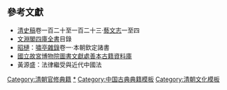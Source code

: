 {{Navbox with collapsible groups
|name = 清朝欽定及奉敕編撰典籍
|title = 清朝欽定及奉敕編撰典籍
|titlestyle = background-color: #FFD700;
|image =
|style = text-align: center; 
|bodyclass = hlist
|groupstyle = text-align: center; background-color: #FFD700;
|liststyle = text-align: center;
|state = {{{state<includeonly>|uncollapsed</includeonly>}}}
|selected = {{{1|}}}

|group1 = 經部
|abbr1 = 經
|list1 =
{{Navbox |child
|groupstyle = text-align:center; background-color:#FFD700;
|group1= [[易经|易]]類
|list1 =
* [[御定易經通注]]
* [[日講易經解義]]
* [[御纂周易折中]]
* [[御纂周易述義]]
|group2 = [[尚书 (书)|書]]類
|list2 =
* [[日講書經解義]]
* [[欽定書經傳說彙纂]]
* [[欽定書經圖說]]
|group3 = [[诗经|詩]]類
|list3 =
* [[欽定詩經傳說彙纂]]
* [[御纂詩義折中]]
* [[御筆詩經圖]]
|group4 = [[礼记|禮]]類
|list4 =
* [[欽定周官義疏]]
* [[欽定儀禮義疏]]
* [[日講禮記解義]]
* [[欽定禮記義疏]] 
|group5 = [[樂經|樂]]類
|list5 =
* [[御製律呂正義]]
* [[御製律呂正義後編]]
* [[欽定詩經樂譜]]
* [[欽定樂律正俗]]
|group6 = [[春秋 (书)|春秋]]類
|list6 =
* [[欽定春秋左傳讀本]]
* [[欽定春秋傳說彙纂]]
* [[日講春秋解義]]
* [[御纂春秋直解]]
|group7 = [[孝經]]類
|list7 =
* [[欽定孝經注]]
* [[御纂孝經集注]]
* [[欽定繙譯孝經]]
|group8 = [[四書]] 經總
|list8 =
* [[日講四書解義]]
* [[御製繙譯四書集注]]
* [[欽定繙譯五經]]
|group9 = [[小學 (經學)|小學]]類
|list9 =
* [[康熙字典|御定康熙字典]]
* [[御製清文鑑]]
* [[御製滿洲蒙古合璧清文鑑]]
* [[御製滿蒙文鑑]]
* [[欽定叶韻彙輯|-{zh-hant:欽定叶韻彙輯; zh-hans:钦定叶韵汇辑}-]]
* [[欽定音韻闡微]]附韻譜
* [[欽定同文韻統]]
* [[欽定音韻述微]]
* [[欽定西域同文志]]
* [[御製增訂清文鑑]]并補編、總綱、補總綱
* [[御製四體清文鑑]]
* [[欽定清漢對音字式]]
* [[御製滿洲蒙古漢字三合切音清文鑑]]
* [[御製五體清文鑑]]
* [[字典考證]]
* [[欽定蒙文彙書]]
}}

|group2 = 史部
|abbr2 = 史
|list2 = 
{{Navbox |child
|groupstyle = text-align: center; background-color: #FFD700;
|group1 = [[正史]]類
|list1 =
* [[史記]]
* [[漢書]]
* [[後漢書]]
* [[三國志]]
* [[晉書]]
* [[宋書]]
* [[梁書]]
* [[齊書]]
* [[隋書]]
* [[舊唐書]]
* [[新唐書]]
* [[舊五代史]]
* [[新五代史]]
* [[明史|欽定明史]]
* [[欽定遼金元三史國語解]] 
|group2 = [[年代记|編年]]類（[[清实录|清實錄]]）
|list2 =
* [[資治通鑑]]
* [[前漢記]]
* [[後漢記]]
* [[唐創業起居注]]
* [[元經]]
* [[s:清太祖武皇帝實錄|太祖高皇帝實錄]]
* [[太宗文皇帝實錄]]
* [[s:清實錄順治朝實錄|世祖章皇帝實錄]]
* [[s:康熙朝實錄|聖祖仁皇帝實錄]]
* [[s:清實錄雍正朝實錄|世宗憲皇帝實錄]]
* [[高宗純皇帝實錄]]
* [[仁宗睿皇帝實錄]]
* [[宣宗成皇帝實錄]]
* [[文宗顯皇帝實錄]]
* [[穆宗毅皇帝實錄]]
* [[德宗景皇帝實錄]]
* [[宣統政紀]]
* [[御批歷代通鑑輯覽]]
* [[皇清開國方略]]
* [[康熙朝起居注]]
* [[雍正朝起居注]]
* [[乾隆朝起居注]]
* [[嘉慶朝起居注]]
* [[道光朝起居注]]
* [[咸豐朝起居注]]
* [[同治朝起居注]]
* [[光緒朝起居注]]
* [[宣統朝起居注]]
* [[欽定明鑑]]
|group3 = [[紀事本末體|紀事本末]]
|list3 =
* [[通鑑紀事本末]]
* [[春秋左氏傳事類始末]]
* [[三朝北盟會編]]
* [[蜀鑑]]
* [[欽定平定三逆方略]]
* [[親征平定朔漠方略]]
* [[平定羅剎方略]]
* [[欽定平定金川方略]]
* [[欽定平定準噶爾方略]]前編、正編、續編
* [[欽定臨清紀略]]
* [[欽定平定兩金川方略]]
* [[欽定蘭州紀略]]
* [[欽定石峰堡紀略]]
* [[欽定平定臺灣紀略]]
* [[欽定安南紀略]]
* [[欽定廓爾喀紀略]]
* [[欽定巴布勒紀略]]
* [[欽定平苗紀略]]
* [[欽定剿平三省邪匪方略]]、續編、附編
* [[欽定平定教匪紀略]]
* [[欽定平定回疆剿擒逆裔方略]]
* [[欽定剿平粵匪方略]]
* [[欽定剿平捻匪方略]]
* [[欽定平定陝甘新疆回匪方略]]
* [[欽定平定雲南回匪方略]]
* [[欽定平定貴州苗匪紀略]]
* 三朝[[籌辦夷務始末]]
|group4 = [[別史]] [[雜史]]
|list4 =
* [[御定歷代紀事年表]]
* [[欽定續通志]]
* [[蒙古源流|欽定蒙古源流]]
|group5 = [[詔令文書|詔令]][[奏議]]
|list5 =
* [[太祖高皇帝聖訓]]
* [[太宗文皇帝聖訓]]
* [[世祖章皇帝聖訓]]
* [[親政綸音]]
* [[聖祖仁皇帝聖訓]]
* [[世宗憲皇帝上諭內閣]]
* [[世宗憲皇帝硃批諭旨]]
* [[世宗憲皇帝上諭八旗]]
* [[世宗憲皇帝上諭旗務議覆]]
* [[世宗憲皇帝諭行旗務奏議]]
* [[訓飭州縣條規]]
* [[世宗憲皇帝聖訓]]
* [[高宗純皇帝聖訓]]
* [[仁宗睿皇帝聖訓]]
* [[宣宗成皇帝聖訓]]
* [[文宗顯皇帝聖訓]]
* [[穆宗毅皇帝聖訓]]
* [[御選明臣奏議]]
|group6 = 傳記類
|list6 =
* [[欽定宗室王公功績表傳]]
* [[欽定外藩回部王公表傳]]
* [[欽定蒙古王公功績表傳]]
* [[欽定續纂外藩蒙古回部王公傳]]
* [[欽定續纂外藩蒙古王公傳]]
* [[八旗满洲氏族通谱|八旗滿洲氏族通譜]]
* [[欽定勝朝殉節諸臣錄]]
* [[贰臣传|欽定國史貳臣表傳]]
* [[欽定國史忠義列傳]]
* [[欽定國史逆臣列傳]]
* [[欽定國史大臣列傳]]正編、次編、續編
* [[滿漢名臣傳]]
|group7 = [[時令]] [[地理]]
|list7 =
* [[御定月令輯要]]附圖說
* [[皇輿表]]
* [[欽定方輿路程考略]]
* [[大清一统志|欽定大清一統志]]
* [[康熙皇輿全覽圖|皇輿全覽圖]]
* [[欽定皇輿全覽]]
* [[皇清職貢圖]]附諸臣恭和詩
* [[欽定滿洲源流考]]
* [[欽定熱河志]]
* [[欽定日下舊聞考]]
* [[欽定盛京通志]]
* [[欽定新疆識略]]
* [[欽定盤山志]]
* [[清涼山新志]]
* [[欽定河源紀略]]
* [[欽定皇輿西域圖志]]
* [[御覽西湖志纂]]
|group8 = [[中国古代职官|職官]]類
|list8 =
* [[詞林典故]]
* [[皇朝詞林典故]]
* [[欽定國子監志]]
* [[欽定歷代職官表]]
* [[刑部現行則例]]
* [[欽定工部則例]]
* [[欽定工部續增則例]]
* [[欽定吏部則例]]
* [[欽定戶部則例]]
* [[欽定戶部續纂則例]]
* [[欽定吏部則例]]
* [[欽定戶部鼓鑄則例]]
* [[欽定禮部則例]]
* [[欽定兵部處分則例]]
* [[金吾事例]]
* [[欽定總管內務府現行則例]]
* [[欽定宗人府則例]]
* [[欽定王公處分則例]]
* [[欽定理藩院則例]]
* [[欽定光祿寺則例]]
* [[欽定太常寺則例]]
* [[欽定宮中現行則例]]
* [[御製人臣儆心錄]]
* [[御製朋黨論]]
* [[欽定訓飭州縣規條]]
* [[欽定回疆則例]]
|group10 = [[政書]]類
|list10 =
* 五朝[[大清會典]]
* [[欽定大清會典則例]]
* [[欽定大清會典圖]]
* [[欽定大清會典事例]]
* [[欽定續通典]]
* [[欽定續文獻通考]]
* [[欽定皇朝通典]]
* [[欽定皇朝通志]]
* [[欽定皇朝文獻通考]]
* [[幸魯盛典]]
* [[萬壽盛典初集]]
* [[八旬萬壽盛典]]
* [[西巡盛典]]
* [[欽定南巡盛典]]
* [[欽定大清通禮]]
* [[欽定皇朝禮器圖式]]
* [[欽定滿洲祭神祭天典禮]]
* [[國朝宮史]]
* [[國朝宮史續編]]
* [[欽定戶部漕運全書]]
* [[欽定學政全書]]
* [[欽定臺規]]
* [[欽頒磨勘簡明條例]]
* [[欽定科場條例]]
* [[欽定武場條例]]
* [[續增科場條例]]
* [[欽定學堂章程]]
* [[奏定學堂章程]]
* [[欽定吏部銓選滿官則例]]
* [[欽定吏部銓選漢官則例]]
* [[欽定滿洲品級考]]
* [[欽定漢品級考]]
* [[欽定蒙古品級考]]
* [[欽定吏部處分則例]]
* [[欽定吏部驗封司則例]]
* [[欽定吏部稽勲司則例]]
* [[八旗通志初集|八旗通志初集]]
* [[钦定八旗通志|欽定八旗通志]]
* [[欽定八旗則例]]
* [[欽定軍器則例]]
* [[欽定綠營則例]]
* [[欽定中樞政考]]
* [[欽定中樞政考續纂]]
* [[欽定督捕則例]]
* [[大清律集解附例]]
* [[大清律續纂條例]]
* [[大清律校正條款]]
* [[大清律例|欽定大清律例]]
* [[禁煙條例]]
* [[秋審條例]]
* [[欽定宗室覺羅律例]]
* [[蒙古律例]]
* [[欽定五軍道里表]]
* [[欽定三流道里表]]
* [[西藏善後章程]]
* [[欽定藏內善後章程]]
* [[欽定憲法大綱]]
* [[刪除律例附商律]]
* [[欽定大清商律]]
* [[欽定大清現行刑律]]附禁煙條例、秋審條例
* [[刑部奏定新章]]
* [[奏定重訂鐵路簡明章程]]
* [[商會章程]]
* [[獎勵華商公司章程]]
* [[礦務章程]]
* [[公司註冊章程]]
* [[試辦銀行章程]]
* [[工部工程做法則例]]
* [[欽定物料價值則例]]
* [[欽定武英殿聚珍版程式]]
* [[乘輿儀仗做法]]
* [[內廷工程做法]]
* [[工部簡明做法]]
* [[圓明園工程則例]]
* [[城垣做法冊式]]
* [[欽定工部軍器則例]]
* [[欽定江蘇省內河戰船則例]]
* [[欽定江蘇省外海戰船則例]]
* [[欽定福建省外海戰船則例]]
|group11= 史評類
|list11 =
* [[御批資治通鑑綱目]]正編、續編
* [[御批資治通鑑綱目前編]]并外紀、舉要
* [[御批續資治通鑑綱目]]
* [[御定資治通鑑綱目三編]]
* [[御製通鑑闡要]]
* [[欽定古今儲貳金鑑]]
* [[欽定元王惲承華事略補圖]]
* [[欽定明鑑]]
|group12 = [[目录学|目錄]]類
|list12 =
* [[欽定四庫全書總目]]
* [[欽定四庫全書總目提要]]
* [[欽定四庫全書簡明目錄]]
}}

|group3 = 子部
|abbr3 = 子
|list3 = 
{{Navbox|child
|groupstyle = text-align: center; background-color: #FFD700;
|group1= [[儒家]]類
|list1 =
* [[御製勸善要言]]
* [[御製資政要覽]]
* [[御定內則衍義]]
* [[庭訓格言]]
* [[聖諭廣訓]]
* [[御製日知薈說]]
* [[御定孝經衍義]]
* [[御纂朱子全書]]
* [[御纂性理精義]]
* [[欽定執中成憲]]
* [[御覽經史講義]]
|group2 = [[法家]][[農家]]
|list2 =
* [[欽頒州縣事宜]]
* [[欽定授時通考]]
* [[欽定授衣廣訓]]
|group3= [[醫家]] [[中国天文学史|天文]]
|list3 =
* [[御纂醫宗金鑑]]
* [[御製曆象考成]]
* [[御製曆象考成後編]]
* [[欽定儀象考成]]
* [[欽定儀象考成續編]]
* [[御定萬年書]]
* [[御纂歷代三元甲子編年]]
* [[御製數理精蘊]] 
|group5 = [[術數類]]
|list5 =
* [[御定星曆考原]]
* [[欽定協紀辨方書]]
* [[欽定選擇曆書]]
|group6 = [[藝術]] [[:Category:子部谱录类|譜錄]]
|list6 =
* [[天祿琳琅|欽定天祿琳琅書目]]
* [[天祿琳琅|欽定天祿琳琅書目後編]]
* [[欽定西清古鑑]]
* [[欽定西清硯譜]]
* [[西清續鑑甲編]]
* [[西清續鑑乙編]]
* [[欽定重刻淳化閣帖釋文]]
* [[御定佩文齋書畫譜]]
* [[欽定秘殿珠林]]
* [[石渠寶笈|欽定石渠寶笈正編]]
* [[石渠寶笈|欽定石渠寶笈續編]]
* [[石渠寶笈|欽定石渠寶笈三編]]
* [[欽定錢錄]]
* [[御刻三希堂石渠寶笈法帖]]
* [[御定佩文齋廣群芳譜]]
* [[御筆文淵閣記]]
|group8 = [[類書]]類
|list8 =
* [[御定淵鑑類函]]
* [[御定駢字類編]]
* [[御定分類字錦]]
* [[御定子史精華]]
* [[古今圖書集成|欽定古今圖書集成]]
* [[御定佩文韻府]]
* [[御定韻府拾遺]]
|group9 = [[杂家|雜家]] [[佛教|釋]][[道家|道]]
|list9 =
* [[御製揀魔辨異錄]]
* [[御選語錄]]
* [[御定道德經註]]
* [[御譯清文繙譯全藏經]]
* [[御製滿漢蒙古西番合璧大藏全咒]]
* [[欽定大清三藏聖教]]
}}

|group4 = 集部
|abbr4 = 集
|list4 = 
{{Navbox |child
|groupstyle = text-align: center; background-color: #FFD700;
|group1 = 總集類
|list1 =
* [[欽定補繪蕭雲從離騷全圖]]
* [[御選古文淵鑒]]
* [[御選唐宋文醇]]
* [[全唐文|欽定全唐文]]
* [[皇清文穎]]
* [[皇清文穎續編]]
* [[全唐詩|御定全唐詩]]
* [[御選唐詩]]
* [[御選宋金元明四朝詩]]
* [[御定全金詩]]
* [[御定佩文齋詠物詩選]]
* [[御定歷代題畫詩類]]
* [[御選唐宋詩醇]]
* [[欽定熙朝雅頌集]]首集、正集
* [[御定千叟宴詩]]
* [[欽定千叟宴詩]]
* [[欽定重舉千叟宴詩]]
* [[上書房消寒詩錄]]
* [[三元詩]]附三元喜宴詩
* [[御定歷代賦彙]]并外集、逸句、補遺
* [[欽定四書文]]
|group2 = 別集類
|list2 =
* [[聖祖仁皇帝御製文集]]
* [[御製避暑山莊詩]]
* [[世宗憲皇帝御製文集]]
* [[悅心集]]
* [[高宗純皇帝御製文集]]
* [[高宗純皇帝御製詩集]]
* [[御製樂善堂全集定本]]
* [[御製全史詩]]
* [[御製全韻詩]]
* [[御製擬白居易新樂府]]
* [[御製圓明園四十景詩]]
* [[仁宗睿皇帝御製文集]]
* [[仁宗睿皇帝御製詩集]]
* [[味餘書室全集定本]]附隨筆
* [[宣宗成皇帝御製文集]]
* [[宣宗成皇帝御製詩集]]
* [[養正書屋全集定本]]
* [[文宗顯皇帝御製文集]]
* [[文宗顯皇帝御製詩集]]
* [[穆宗毅皇帝御製文集]]
* [[穆宗毅皇帝御製詩集]]
|group3 = 詞曲類 
|list3 =
* [[御選歷代詩餘]]
* [[御定詞譜]]
* [[御定曲譜]]
}}

|group5 = [[叢書]]
|abbr5 = 叢
|list5 =
* [[四庫全書|欽定四庫全書]]

}}[[Category:清朝官修典籍]]<noinclude>

== 參考文獻 ==
* [[清史稿]]卷一百二十至一百二十三·[[藝文志]]一至四
* [[文淵閣]][[四庫全書]]目錄
* [[昭槤]]：[[嘯亭雜錄]]卷一·本朝欽定諸書
* [[國立故宮博物院]][http://www.npm.gov.tw/zh-tw/learning/library/info.htm 圖書文獻處][http://npmhost.npm.gov.tw/tts/npmmeta/RB/RB.html 善本古籍資料庫]
* 黃源盛：法律繼受與近代中國法

[[Category:清朝官修典籍|*]]
[[Category:中国古典典籍模板]]
[[Category:清朝文化模板]]
</noinclude>
